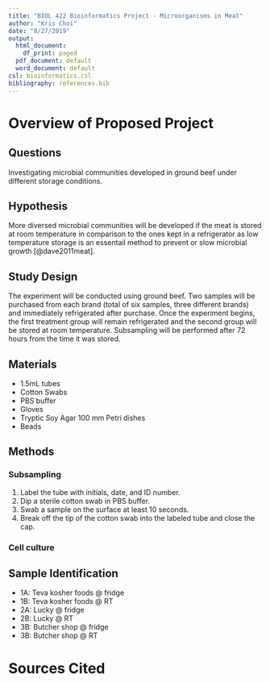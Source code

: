 ```yaml
---
title: "BIOL 422 Bioinformatics Project - Microorganisms in Meat"
author: "Kris Choi"
date: "8/27/2019"
output:
  html_document:
    df_print: paged
  pdf_document: default
  word_document: default
csl: bioinformatics.csl
bibliography: references.bib
---
```


# Overview of Proposed Project

## Questions

Investigating microbial communities developed in ground beef under different storage conditions.

## Hypothesis

More diversed microbial communities will be developed if the meat is stored at room temperature in comparison to the ones kept in a refrigerator as low temperature storage is an essentail method to prevent or slow microbial growth [@dave2011meat].

## Study Design

The experiment will be conducted using ground beef. Two samples will be purchased from each brand (total of six samples, three different brands) and immediately refrigerated after purchase. Once the experiment begins, the first treatment group will remain refrigerated and the second group will be stored at room temperature. Subsampling will be performed after 72 hours from the time it was stored.

## Materials

* 1.5mL tubes
* Cotton Swabs
* PBS buffer
* Gloves
* Tryptic Soy Agar 100 mm Petri dishes
* Beads

## Methods

### Subsampling

1. Label the tube with initials, date, and ID number.
2. Dip a sterile cotton swab in PBS buffer.
3. Swab a sample on the surface at least 10 seconds.
4. Break off the tip of the cotton swab into the labeled tube and close the cap.

### Cell culture

## Sample Identification

* 1A: Teva kosher foods @ fridge
* 1B: Teva kosher foods @ RT
* 2A: Lucky @ fridge
* 2B: Lucky @ RT
* 3B: Butcher shop @ fridge
* 3B: Butcher shop @ RT

# Sources Cited





